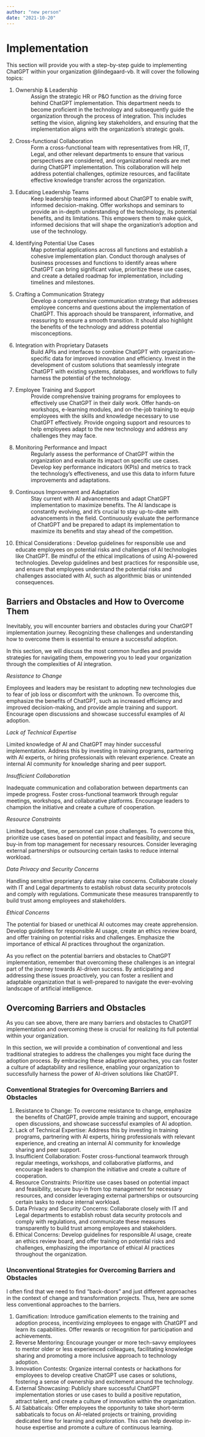 ```yaml
---
author: "new person"
date: "2021-10-20"
---
```


# Implementation

This section will provide you with a step-by-step guide to implementing ChatGPT within your organization @lindegaard-vb. It will cover the following topics:

1. Ownership & Leadership
   : Assign the strategic HR or P&O function as the driving force behind ChatGPT implementation. This department needs to become proficient in the technology and subsequently guide the organization through the process of integration. This includes setting the vision, aligning key stakeholders, and ensuring that the implementation aligns with the organization's strategic goals.
2. Cross-functional Collaboration
   : Form a cross-functional team with representatives from HR, IT, Legal, and other relevant departments to ensure that various perspectives are considered, and organizational needs are met during ChatGPT implementation. This collaboration will help address potential challenges, optimize resources, and facilitate effective knowledge transfer across the organization.
3. Educating Leadership Teams
   : Keep leadership teams informed about ChatGPT to enable swift, informed decision-making. Offer workshops and seminars to provide an in-depth understanding of the technology, its potential benefits, and its limitations. This empowers them to make quick, informed decisions that will shape the organization's adoption and use of the technology.
4. Identifying Potential Use Cases
   : Map potential applications across all functions and establish a cohesive implementation plan. Conduct thorough analyses of business processes and functions to identify areas where ChatGPT can bring significant value, prioritize these use cases, and create a detailed roadmap for implementation, including timelines and milestones.
5. Crafting a Communication Strategy
   : Develop a comprehensive communication strategy that addresses employee concerns and questions about the implementation of ChatGPT. This approach should be transparent, informative, and reassuring to ensure a smooth transition. It should also highlight the benefits of the technology and address potential misconceptions.
6. Integration with Proprietary Datasets
   : Build APIs and interfaces to combine ChatGPT with organization-specific data for improved innovation and efficiency. Invest in the development of custom solutions that seamlessly integrate ChatGPT with existing systems, databases, and workflows to fully harness the potential of the technology.
7. Employee Training and Support
   : Provide comprehensive training programs for employees to effectively use ChatGPT in their daily work. Offer hands-on workshops, e-learning modules, and on-the-job training to equip employees with the skills and knowledge necessary to use ChatGPT effectively. Provide ongoing support and resources to help employees adapt to the new technology and address any challenges they may face.
8. Monitoring Performance and Impact
   : Regularly assess the performance of ChatGPT within the organization and evaluate its impact on specific use cases. Develop key performance indicators (KPIs) and metrics to track the technology's effectiveness, and use this data to inform future improvements and adaptations.
9. Continuous Improvement and Adaptation
   : Stay current with AI advancements and adapt ChatGPT implementation to maximize benefits. The AI landscape is constantly evolving, and it's crucial to stay up-to-date with advancements in the field. Continuously evaluate the performance of ChatGPT and be prepared to adapt its implementation to maximize its benefits and stay ahead of the competition.
10. Ethical Considerations
   : Develop guidelines for responsible use and educate employees on potential risks and challenges of AI technologies like ChatGPT. Be mindful of the ethical implications of using AI-powered technologies. Develop guidelines and best practices for responsible use, and ensure that employees understand the potential risks and challenges associated with AI, such as algorithmic bias or unintended consequences.

## Barriers and Obstacles and How to Overcome Them 

Inevitably, you will encounter barriers and obstacles during your ChatGPT implementation journey. Recognizing these challenges and understanding how to overcome them is essential to ensure a successful adoption. 

In this section, we will discuss the most common hurdles and provide strategies for navigating them, empowering you to lead your organization through the complexities of AI integration.

_Resistance to Change_

Employees and leaders may be resistant to adopting new technologies due to fear of job loss or discomfort with the unknown. To overcome this, emphasize the benefits of ChatGPT, such as increased efficiency and improved decision-making, and provide ample training and support. Encourage open discussions and showcase successful examples of AI adoption.

_Lack of Technical Expertise_

Limited knowledge of AI and ChatGPT may hinder successful implementation. Address this by investing in training programs, partnering with AI experts, or hiring professionals with relevant experience. Create an internal AI community for knowledge sharing and peer support.

_Insufficient Collaboration_

Inadequate communication and collaboration between departments can impede progress. Foster cross-functional teamwork through regular meetings, workshops, and collaborative platforms. Encourage leaders to champion the initiative and create a culture of cooperation.

_Resource Constraints_

Limited budget, time, or personnel can pose challenges. To overcome this, prioritize use cases based on potential impact and feasibility, and secure buy-in from top management for necessary resources. Consider leveraging external partnerships or outsourcing certain tasks to reduce internal workload.

_Data Privacy and Security Concerns_

Handling sensitive proprietary data may raise concerns. Collaborate closely with IT and Legal departments to establish robust data security protocols and comply with regulations. Communicate these measures transparently to build trust among employees and stakeholders.

_Ethical Concerns_

The potential for biased or unethical AI outcomes may create apprehension. Develop guidelines for responsible AI usage, create an ethics review board, and offer training on potential risks and challenges. Emphasize the importance of ethical AI practices throughout the organization.

As you reflect on the potential barriers and obstacles to ChatGPT implementation, remember that overcoming these challenges is an integral part of the journey towards AI-driven success. By anticipating and addressing these issues proactively, you can foster a resilient and adaptable organization that is well-prepared to navigate the ever-evolving landscape of artificial intelligence.

## Overcoming Barriers and Obstacles

As you can see above, there are many barriers and obstacles to ChatGPT implementation and overcoming these is crucial for realizing its full potential within your organization. 

In this section, we will provide a combination of conventional and less traditional strategies to address the challenges you might face during the adoption process. By embracing these adaptive approaches, you can foster a culture of adaptability and resilience, enabling your organization to successfully harness the power of AI-driven solutions like ChatGPT.

### Conventional Strategies for Overcoming Barriers and Obstacles

  

1.  Resistance to Change: To overcome resistance to change, emphasize the benefits of ChatGPT, provide ample training and support, encourage open discussions, and showcase successful examples of AI adoption.
2.  Lack of Technical Expertise: Address this by investing in training programs, partnering with AI experts, hiring professionals with relevant experience, and creating an internal AI community for knowledge sharing and peer support.
3.  Insufficient Collaboration: Foster cross-functional teamwork through regular meetings, workshops, and collaborative platforms, and encourage leaders to champion the initiative and create a culture of cooperation.
4.  Resource Constraints: Prioritize use cases based on potential impact and feasibility, secure buy-in from top management for necessary resources, and consider leveraging external partnerships or outsourcing certain tasks to reduce internal workload.
5.  Data Privacy and Security Concerns: Collaborate closely with IT and Legal departments to establish robust data security protocols and comply with regulations, and communicate these measures transparently to build trust among employees and stakeholders.
6.  Ethical Concerns: Develop guidelines for responsible AI usage, create an ethics review board, and offer training on potential risks and challenges, emphasizing the importance of ethical AI practices throughout the organization.

### Unconventional Strategies for Overcoming Barriers and Obstacles

I often find that we need to find “back-doors” and just different approaches in the context of change and transformation projects. Thus, here are some less conventional approaches to the barriers. 

  

1.  Gamification: Introduce gamification elements to the training and adoption process, incentivizing employees to engage with ChatGPT and learn its capabilities. Offer rewards or recognition for participation and achievements.
2.  Reverse Mentoring: Encourage younger or more tech-savvy employees to mentor older or less experienced colleagues, facilitating knowledge sharing and promoting a more inclusive approach to technology adoption.
3.  Innovation Contests: Organize internal contests or hackathons for employees to develop creative ChatGPT use cases or solutions, fostering a sense of ownership and excitement around the technology.
4.  External Showcasing: Publicly share successful ChatGPT implementation stories or use cases to build a positive reputation, attract talent, and create a culture of innovation within the organization.
5.  AI Sabbaticals: Offer employees the opportunity to take short-term sabbaticals to focus on AI-related projects or training, providing dedicated time for learning and exploration. This can help develop in-house expertise and promote a culture of continuous learning.
